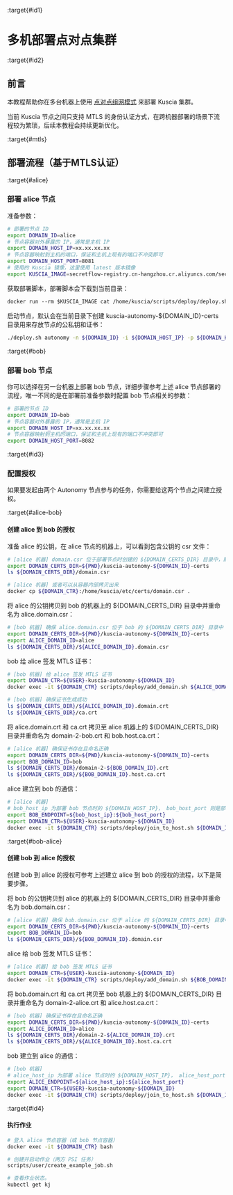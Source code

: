 :target{#id1}

# 多机部署点对点集群

:target{#id2}

## 前言

本教程帮助你在多台机器上使用 [点对点组网模式](../../reference/architecture_cn.mdx#peer-to-peer) 来部署 Kuscia 集群。

当前 Kuscia 节点之间只支持 MTLS 的身份认证方式，在跨机器部署的场景下流程较为繁琐，后续本教程会持续更新优化。

:target{#mtls}

## 部署流程（基于MTLS认证）

:target{#alice}

### 部署 alice 节点

准备参数：

```bash
# 部署的节点 ID
export DOMAIN_ID=alice
# 节点容器对外暴露的 IP，通常是主机 IP
export DOMAIN_HOST_IP=xx.xx.xx.xx
# 节点容器映射到主机的端口，保证和主机上现有的端口不冲突即可
export DOMAIN_HOST_PORT=8081
# 使用的 Kuscia 镜像，这里使用 latest 版本镜像
export KUSCIA_IMAGE=secretflow-registry.cn-hangzhou.cr.aliyuncs.com/secretflow/kuscia
```

获取部署脚本，部署脚本会下载到当前目录：

```default
docker run --rm $KUSCIA_IMAGE cat /home/kuscia/scripts/deploy/deploy.sh > deploy.sh && chmod u+x deploy.sh
```

启动节点，默认会在当前目录下创建 kuscia-autonomy-$\{DOMAIN\_ID}-certs 目录用来存放节点的公私钥和证书：

```bash
./deploy.sh autonomy -n ${DOMAIN_ID} -i ${DOMAIN_HOST_IP} -p ${DOMAIN_HOST_PORT}
```

:target{#bob}

### 部署 bob 节点

你可以选择在另一台机器上部署 bob 节点，详细步骤参考上述 alice 节点部署的流程，唯一不同的是在部署前准备参数时配置 bob 节点相关的参数：

```bash
# 部署的节点 ID
export DOMAIN_ID=bob
# 节点容器对外暴露的 IP，通常是主机 IP
export DOMAIN_HOST_IP=xx.xx.xx.xx
# 节点容器映射到主机的端口，保证和主机上现有的端口不冲突即可
export DOMAIN_HOST_PORT=8082
```

:target{#id3}

### 配置授权

如果要发起由两个 Autonomy 节点参与的任务，你需要给这两个节点之间建立授权。

:target{#alice-bob}

#### 创建 alice 到 bob 的授权

准备 alice 的公钥，在 alice 节点的机器上，可以看到包含公钥的 csr 文件：

```bash
# [alice 机器] domain.csr 位于部署节点时创建的 ${DOMAIN_CERTS_DIR} 目录中，默认为以下路径
export DOMAIN_CERTS_DIR=${PWD}/kuscia-autonomy-${DOMAIN_ID}-certs
ls ${DOMAIN_CERTS_DIR}/domain.csr

# [alice 机器] 或者可以从容器内部拷贝出来
docker cp ${DOMAIN_CTR}:/home/kuscia/etc/certs/domain.csr .
```

将 alice 的公钥拷贝到 bob 的机器上的 $\{DOMAIN\_CERTS\_DIR} 目录中并重命名为 alice.domain.csr：

```bash
# [bob 机器] 确保 alice.domain.csr 位于 bob 的 ${DOMAIN_CERTS_DIR} 目录中
export DOMAIN_CERTS_DIR=${PWD}/kuscia-autonomy-${DOMAIN_ID}-certs
export ALICE_DOMAIN_ID=alice
ls ${DOMAIN_CERTS_DIR}/${ALICE_DOMAIN_ID}.domain.csr
```

bob 给 alice 签发 MTLS 证书：

```bash
# [bob 机器] 给 alice 签发 MTLS 证书
export DOMAIN_CTR=${USER}-kuscia-autonomy-${DOMAIN_ID}
docker exec -it ${DOMAIN_CTR} scripts/deploy/add_domain.sh ${ALICE_DOMAIN_ID} ${DOMAIN_CTR} p2p

# [bob 机器] 确保证书生成成功
ls ${DOMAIN_CERTS_DIR}/${ALICE_DOMAIN_ID}.domain.crt
ls ${DOMAIN_CERTS_DIR}/ca.crt
```

将 alice.domain.crt 和 ca.crt 拷贝至 alice 机器上的 $\{DOMAIN\_CERTS\_DIR} 目录并重命名为 domain-2-bob.crt 和 bob.host.ca.crt：

```bash
# [alice 机器] 确保证书存在且命名正确
export DOMAIN_CERTS_DIR=${PWD}/kuscia-autonomy-${DOMAIN_ID}-certs
export BOB_DOMAIN_ID=bob
ls ${DOMAIN_CERTS_DIR}/domain-2-${BOB_DOMAIN_ID}.crt
ls ${DOMAIN_CERTS_DIR}/${BOB_DOMAIN_ID}.host.ca.crt
```

alice 建立到 bob 的通信：

```bash
# [alice 机器] 
# bob_host_ip 为部署 bob 节点时的 ${DOMAIN_HOST_IP}， bob_host_port 则是部署 bob 节点时的  ${DOMAIN_HOST_PORT}
export BOB_ENDPOINT=${bob_host_ip}:${bob_host_port}
export DOMAIN_CTR=${USER}-kuscia-autonomy-${DOMAIN_ID}
docker exec -it ${DOMAIN_CTR} scripts/deploy/join_to_host.sh ${DOMAIN_ID} ${BOB_DOMAIN_ID} ${BOB_ENDPOINT}
```

:target{#bob-alice}

#### 创建 bob 到 alice 的授权

创建 bob 到 alice 的授权可参考上述建立 alice 到 bob 的授权的流程，以下是简要步骤。

将 bob 的公钥拷贝到 alice 的机器上的 $\{DOMAIN\_CERTS\_DIR} 目录中并重命名为 bob.domain.csr：

```bash
# [alice 机器] 确保 bob.domain.csr 位于 alice 的 ${DOMAIN_CERTS_DIR} 目录中
export DOMAIN_CERTS_DIR=${PWD}/kuscia-autonomy-${DOMAIN_ID}-certs
export BOB_DOMAIN_ID=bob
ls ${DOMAIN_CERTS_DIR}/${BOB_DOMAIN_ID}.domain.csr
```

alice 给 bob 签发 MTLS 证书：

```bash
# [alice 机器] 给 bob 签发 MTLS 证书
export DOMAIN_CTR=${USER}-kuscia-autonomy-${DOMAIN_ID}
docker exec -it ${DOMAIN_CTR} scripts/deploy/add_domain.sh ${BOB_DOMAIN_ID} ${DOMAIN_CTR} p2p
```

将 bob.domain.crt 和 ca.crt 拷贝至 bob 机器上的 $\{DOMAIN\_CERTS\_DIR} 目录并重命名为 domain-2-alice.crt 和 alice.host.ca.crt：

```bash
# [bob 机器] 确保证书存在且命名正确
export DOMAIN_CERTS_DIR=${PWD}/kuscia-autonomy-${DOMAIN_ID}-certs
export ALICE_DOMAIN_ID=alice
ls ${DOMAIN_CERTS_DIR}/domain-2-${ALICE_DOMAIN_ID}.crt
ls ${DOMAIN_CERTS_DIR}/${ALICE_DOMAIN_ID}.host.ca.crt
```

bob 建立到 alice 的通信：

```bash
# [bob 机器] 
# alice_host_ip 为部署 alice 节点时的 ${DOMAIN_HOST_IP}， alice_host_port 则是部署 alice 节点时的  ${DOMAIN_HOST_PORT}
export ALICE_ENDPOINT=${alice_host_ip}:${alice_host_port}
export DOMAIN_CTR=${USER}-kuscia-autonomy-${DOMAIN_ID}
docker exec -it ${DOMAIN_CTR} scripts/deploy/join_to_host.sh ${DOMAIN_ID} ${ALICE_DOMAIN_ID} ${ALICE_ENDPOINT}
```

:target{#id4}

#### 执行作业

```bash
# 登入 alice 节点容器（或 bob 节点容器）
docker exec -it ${DOMAIN_CTR} bash

# 创建并启动作业（两方 PSI 任务）
scripts/user/create_example_job.sh

# 查看作业状态。
kubectl get kj
```
